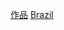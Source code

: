 {{Container category}}
{{Commonscat|Films of Brazil}}

[[Category:巴西電影|作品]]
[[Category:南美洲各國電影作品|Brazil]]
